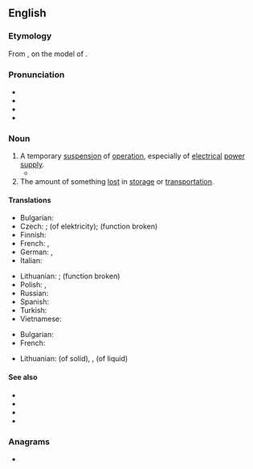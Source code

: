 ==English==
{{wikipedia|dab=outage}}

===Etymology===
From {{suffix|en|out|age}}, on the model of {{m|en|shortage}}.

===Pronunciation===
* {{IPA|en|/ˈaʊtɪd͡ʒ/}}
* {{audio|en|LL-Q1860 (eng)-Vealhurl-outage.wav|Audio (UK)}}
* {{rhymes|en|aʊtɪdʒ|s=2}}
* {{hyphenation|en|out|age}}

===Noun===
{{en-noun}}

# A temporary [[suspension]] of [[operation]], especially of [[electrical]] [[power]] [[supply]].
#* {{quote-journal|en|date=2013-07-20|volume=408|issue=8845|magazine={{w|The Economist}}
|title=[http://www.economist.com/news/http://www.economist.com/news/asia/21582043-villagers-enjoy-sunlight-after-dark-out-gloom Out of the gloom]
|passage=[Rural solar plant] schemes are of little help to industry or other heavy users of electricity. Nor is solar power yet as cheap as the grid. For all that, the rapid arrival of electric light to Indian villages is long overdue. When the national grid suffers its next huge '''outage''', as it did in July 2012 when hundreds of millions were left in the dark, look for specks of light in the villages.}}
# The amount of something [[lost]] in [[storage]] or [[transportation]].

====Translations====
{{trans-top|suspension of operation}}
* Bulgarian: {{t+|bg|престой|m}}
* Czech: {{t|cs|prostoj|m}}; {{t+|cs|výpadek|m}} (of elektricity); {{t+|cs|porucha|f}} (function broken)
* Finnish: {{t|fi|katkos}}
* French: {{t+|fr|panne}}, {{t+|fr|interruption}}
* German: {{t+|de|Ausfall|m}}, {{t+|de|Stromausfall|m}}
* Italian: {{t+|it|black-out|m}}
{{trans-mid}}
* Lithuanian: {{t|lt|prastova|f}}; {{t|lt|gedimas|m}} (function broken)
* Polish: {{t+|pl|awaria|f}}, {{t|pl|przestój|m}}
* Russian: {{t+|ru|ава́рия}}
* Spanish: {{t+|es|apagón}}
* Turkish: {{t+|tr|kesinti}}
* Vietnamese: {{t-needed|vi}}
{{trans-bottom}}

{{trans-top|amount lost in storage or transportation}}
* Bulgarian: {{t|bg|утечка|f}}
* French: {{t|fr|perte de marchandise}}
{{trans-mid}}
* Lithuanian: {{t|lt|nubyrėjimas|m}} (of solid), {{t|lt|nutekėjimas|m}}, {{t|lt|nuotekis|m}} (of liquid)
{{trans-bottom}}

====See also====
* {{l|en|blackout}}
* {{l|en|brownout}}
* {{l|en|dropout}}
* {{l|en|power cut}}

===Anagrams===
* {{anagrams|en|a=aegotu|age out}}